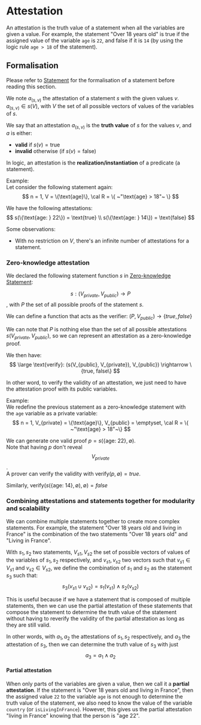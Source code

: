 # Attestation

An attestation is the truth value of a statement when all the variables are given a value.
For example, the statement "Over 18 years old" is true if the assigned value of the variable `age` is `22`, and false if it is `14` (by using the logic rule `age > 18` of the statement).

## Formalisation

Please refer to [Statement](./Statement) for the formalisation of a statement before reading this section.

We note $a_{(s,v)}$ the attestation of a statement $s$ with the given values $v$. \
$a_{(s,v)} \in s(V)$, with $V$ the set of all possible vectors of values of the variables of $s$.

We say that an attestation $a_{(s,v)}$ is the **truth value** of $s$ for the values $v$, and $a$ is either:
- **valid** if $s(v) = \text{true}$
- **invalid** otherwise (if $s(v) = \text{false}$)

In logic, an attestation is the **realization/instantiation** of a predicate (a statement).

Example: \
Let consider the following statement again:
$$
n = 1, V = \{\text{age}\}, \cal R = \{ ~"\text{age} > 18"~ \}
$$

We have the following attestations:
$$
s(\{\text{age: } 22\}) = \text{true} \\
s(\{\text{age: } 14\}) = \text{false}
$$

Some observations:
- With no restriction on $V$, there's an infinite number of attestations for a statement.

### Zero-knowledge attestation

We declared the following statement function $s$ in [Zero-knowledge Statement](./Statement#zero-knowledge-statement):

$$s: (V_{private}, V_{public}) \rightarrow P$$, with $P$ the set of all possible proofs of the statement $s$.

We can define a function that acts as the verifier: $(P, V_{public}) \rightarrow \{true, false\}$

We can note that $P$ is nothing else than the set of all possible attestations $s(V_{private}, V_{public})$, so we can represent an attestation as a zero-knowledge proof.

We then have:
$$
\large
\text{verify}: (s(V_{public}, V_{private}), V_{public}) \rightarrow \{true, false\}
$$

In other word, to verify the validity of an attestation, we just need to have the attestation proof with its public variables.

Example: \
We redefine the previous statement as a zero-knowledge statement with the `age` variable as a private variable:
$$
n = 1, V_{private} = \{\text{age}\}, V_{public} = \emptyset, \cal R = \{ ~"\text{age} > 18"~\}
$$

We can generate one valid proof $p = s(\{ \text{age: } 22 \}, \emptyset )$. \
Note that having $p$ don't reveal $$V_{private}$$. \
A prover can verify the validity with $\text{verify}(p, \emptyset) = true$. 

Similarly, $\text{verify}(s(\{ \text{age: } 14 \}, \emptyset ), \emptyset) = false$

### Combining attestations and statements together for modularity and scalability

We can combine multiple statements together to create more complex statements.
For example, the statement "Over 18 years old and living in France" is the combination of the two statements "Over 18 years old" and "Living in France".

With $s_1, s_2$ two statements, $V_{s1}, V_{s2}$ the set of possible vectors of values of the variables of $s_1, s_2$ respectively, and $v_{s1}, v_{s2}$ two vectors such that $v_{s1} \in V_{s1}$ and $v_{s2} \in V_{s2}$, we define the combination of $s_1$ and $s_2$ as the statement $s_3$ such that:
$$
s_3(v_{s1} \cup v_{s2}) = s_1(v_{s1}) \land s_2(v_{s2})
$$

This is useful because if we have a statement that is composed of multiple statements, then we can use the partial attestation of these statements that compose the statement to determine the truth value of the statement without having to reverify the validity of the partial attestation as long as they are still valid.

In other words, with $a_1, a_2$ the attestations of $s_1, s_2$ respectively, and $a_3$ the attestation of $s_3$, then we can determine the truth value of $s_3$ with just $$a_3 = a_1 \land a_2$$

#### Partial attestation

When only parts of the variables are given a value, then we call it a **partial attestation**.
If the statement is "Over 18 years old and living in France", then the assigned value `22` to the variable `age` is not enough to determine the truth value of the statement, we also need to know the value of the variable `country` (or `isLivingInFrance`).
However, this gives us the partial attestation "living in France" knowing that the person is "age 22".
